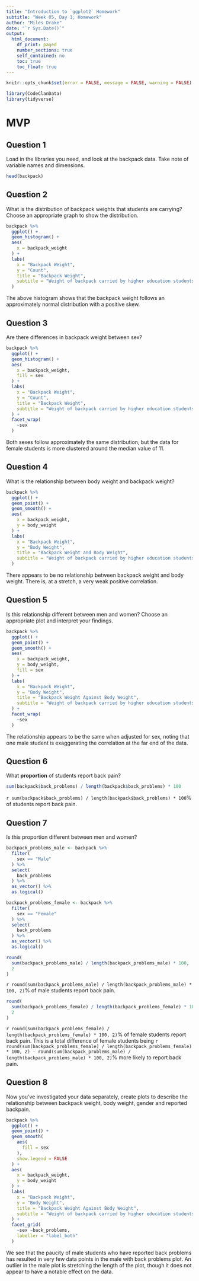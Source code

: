 ```yaml
---
title: "Introduction to `ggplot2` Homework"
subtitle: "Week 05, Day 1; Homework"
author: "Miles Drake"
date: "`r Sys.Date()`"
output:
  html_document:
    df_print: paged
    number_sections: true
    self_contained: no
    toc: true
    toc_float: true
---
```


```r
knitr::opts_chunk$set(error = FALSE, message = FALSE, warning = FALSE)
```

```r
library(CodeClanData)
library(tidyverse)
```

# MVP

## Question 1
Load in the libraries you need, and look at the backpack data. Take note of variable names and dimensions.

```r
head(backpack)
```

## Question 2
What is the distribution of backpack weights that students are carrying? Choose an appropriate graph to show the distribution.

```r
backpack %>% 
  ggplot() +
  geom_histogram() +
  aes(
    x = backpack_weight
  ) +
  labs(
    x = "Backpack Weight",
    y = "Count",
    title = "Backpack Weight",
    subtitle = "Weight of backpack carried by higher education students"
  )
```

The above histogram shows that the backpack weight follows an approximately normal distribution with a positive skew.

## Question 3
Are there differences in backpack weight between sex?

```r
backpack %>% 
  ggplot() +
  geom_histogram() +
  aes(
    x = backpack_weight,
    fill = sex
  ) +
  labs(
    x = "Backpack Weight",
    y = "Count",
    title = "Backpack Weight",
    subtitle = "Weight of backpack carried by higher education students"
  ) +
  facet_wrap(
    ~sex
  )
```

Both sexes follow approximately the same distribution, but the data for female students is more clustered around the median value of 11.

## Question 4
What is the relationship between body weight and backpack weight?

```r
backpack %>% 
  ggplot() +
  geom_point() +
  geom_smooth() +
  aes(
    x = backpack_weight,
    y = body_weight
  ) +
  labs(
    x = "Backpack Weight",
    y = "Body Weight",
    title = "Backpack Weight and Body Weight",
    subtitle = "Weight of backpack carried by higher education students"
  )
```

There appears to be no relationship between backpack weight and body weight. There is, at a stretch, a very weak positive correlation.

## Question 5
Is this relationship different between men and women? Choose an appropriate plot and interpret your findings.

```r
backpack %>% 
  ggplot() +
  geom_point() +
  geom_smooth() +
  aes(
    x = backpack_weight,
    y = body_weight,
    fill = sex
  ) +
  labs(
    x = "Backpack Weight",
    y = "Body Weight",
    title = "Backpack Weight Against Body Weight",
    subtitle = "Weight of backpack carried by higher education students"
  ) +
  facet_wrap(
    ~sex
  )
```

The relationship appears to be the same when adjusted for sex, noting that one male student is exaggerating the correlation at the far end of the data.

## Question 6
What **proportion** of students report back pain?

```r
sum(backpack$back_problems) / length(backpack$back_problems) * 100
```

`r sum(backpack$back_problems) / length(backpack$back_problems) * 100`% of students report back pain.

## Question 7
Is this proportion different between men and women?

```r
backpack_problems_male <- backpack %>% 
  filter(
    sex == "Male"
  ) %>% 
  select(
    back_problems
  ) %>% 
  as_vector() %>% 
  as.logical()

backpack_problems_female <- backpack %>% 
  filter(
    sex == "Female"
  ) %>% 
  select(
    back_problems
  ) %>% 
  as_vector() %>% 
  as.logical()
```

```r
round(
  sum(backpack_problems_male) / length(backpack_problems_male) * 100,
  2
)
```

`r round(sum(backpack_problems_male) / length(backpack_problems_male) * 100, 2)`% of male students report back pain.

```r
round(
  sum(backpack_problems_female) / length(backpack_problems_female) * 100,
  2
)
```

`r round(sum(backpack_problems_female) / length(backpack_problems_female) * 100, 2)`% of female students report back pain. This is a total difference of female students being `r round(sum(backpack_problems_female) / length(backpack_problems_female) * 100, 2) - round(sum(backpack_problems_male) / length(backpack_problems_male) * 100, 2)`% more likely to report back pain.

## Question 8
Now you’ve investigated your data separately, create plots to describe the relationship between backpack weight, body weight, gender and reported backpain.

```r
backpack %>% 
  ggplot() +
  geom_point() +
  geom_smooth(
    aes(
      fill = sex
    ),
    show.legend = FALSE
  ) +
  aes(
    x = backpack_weight,
    y = body_weight
  ) +
  labs(
    x = "Backpack Weight",
    y = "Body Weight",
    title = "Backpack Weight Against Body Weight",
    subtitle = "Weight of backpack carried by higher education students"
  ) +
  facet_grid(
    ~sex ~back_problems,
    labeller = "label_both"
  )
```

We see that the paucity of male students who have reported back problems has resulted in very few data points in the male with back problems plot. An outlier in the male plot is stretching the length of the plot, though it does not appear to have a notable effect on the data.
